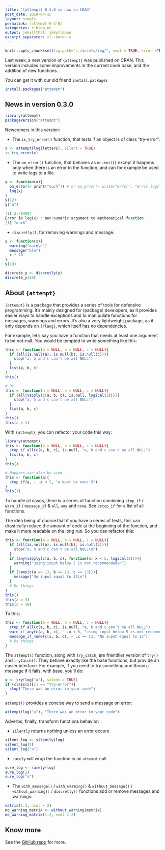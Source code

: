 ```yaml
---
title: "{attempt} 0.3.0 is now on CRAN"
post_date: 2019-04-15
layout: single
permalink: /attempt-0-3-0/
categories: r-blog-en
output: jekyllthat::jekylldown
excerpt_separator: <!--more-->
---
```


```r
knitr::opts_chunk$set(fig.path="../assets/img/", eval = TRUE, error =TRUE)
```

Last week, a new version of `{attempt}` was published on CRAN. This version includes some improvements in the current code base, and the addition of new functions. 

You can get it with our old friend `install.packages`

```r
install.packages("attempt")
```

## News in version 0.3.0

```r
library(attempt)
packageVersion("attempt")
```

Newcomers in this version:

+ The `is_try_error()` function, that tests if an object is of class "try-error".

```r
x <- attempt(log(letters), silent = TRUE)
is_try_error(x)
```

+ The `on_error()` function, that behaves as `on.exit()` except it happens only when there is an error in the function, and can for example be used to write logs to a file. 

``` r
y <- function(x){
  on_error(~ print("ouch")) # or on_error(~ write("error", "error.logs"))
  log(x)
}
y(12)
y("a")

[1] 2.484907
Error in log(x) : non-numeric argument to mathematical function
[1] "ouch"
```

+ `discretly()`, for removing warnings and message.

```r
y <- function(x){
  warning("ouch\n")
  message("bla")
  x * 10
}
y(10)

discrete_y <- discretly(y)
discrete_y(10)
```


## About `{attempt}`

`{attempt}` is a package that provides a series of tools for defensive programming. It's mainly designed for (package) developers, as it provides easier ways to handle exceptions and to manipulate functions for messages, warnings and errors. It's also a very lightweight package, as it only depends on `{rlang}`, which itself has no dependencies.  

For example, let's say you have a function that needs at least one argument to be not-null. You would be tempted to write something like this:

```r
this <- function(a = NULL, b = NULL, c = NULL){
  if (all(is.null(a), is.null(b), is.null(c))){
    stop("a, b and c can't be all NULL")
  }
  list(a, b, c)
}
this()

# Or
this <- function(a = NULL, b = NULL, c = NULL){
  if (all(vapply(c(a, b, c), is.null, logical(1)))){
    stop("a, b and c can't be all NULL")
  }
  list(a, b, c)
}
this()
this(a = 1)
```

With `{attempt}`, you can refactor your code this way: 

```r
library(attempt)
this <- function(a = NULL, b = NULL, c = NULL){
  stop_if_all(c(a, b, c), is.null, "a, b and c can't be all NULL") 
  list(a, b, c)
}
this()

# Mappers can also be used
this <- function(a){
  stop_if(a, ~ .x < 5, "a must be over 5")
}
this(1)
```

To handle all cases, there is a series of function combining `stop_if` / `warn_if` / `message_if` & `all`, `any` and `none`. See `?stop_if` for a list of all functions.
 
The idea being of course that if you have a series of tests, this can drastically reduce the amount of code at the beginning of the function, and make it more readable on the long run. So you can refactor this:

```r
this <- function(a = NULL, b = NULL, c = NULL){
  if (all(is.null(a), is.null(b), is.null(c))){
    stop("a, b and c can't be all NULL\n")
  }
  if (any(vapply(c(a, b, c), function(x) x < 5, logical(1)))){
    warning("using input below 5 is not recommended\n")
  }
  if (!any(c(a == 13, b == 13, c == 13))){
    message("No input equal to 13\n")
  }
  # Do things
}
this()
this(a = 3)
this(a = 10)
```

To this:

```r
this <- function(a = NULL, b = NULL, c = NULL){
  stop_if_all(c(a, b, c), is.null, "a, b and c can't be all NULL")  
  warn_if_any(c(a, b, c), ~ .x < 5, "using input below 5 is not recommended")  
  message_if_none(c(a, b, c), ~ .x == 13, "No input equal to 13")
  # Do things
}
```

The `attempt()` function, along with `try_catch`, are friendlier version of `try()` and `tryCatch()`. They behave exactly like the base functions, but provide an easier interface. For example, if you need to try something and throw a message if it fails, with base, you'll do:

```r
x <- try(log("a"), silent = TRUE)
if (class(x)[1] == "try-error"){
  stop("There was an error in your code")
}
```

`attempt()` provides a concise way to send a message on error: 

```r
attempt(log("a"), "There was an error in your code")
```

Adverbs, finally, transform functions behavior: 

+ `silently` returns nothing unless an error occurs

```r
silent_log <- silently(log)
silent_log(1)
silent_log("a")
```

+ `surely` will wrap the function in an `attempt` call: 

```r
sure_log <- surely(log)
sure_log(1)
sure_log("a")
```

+ The `with_message()` / `with_warning()` & `without_message()` / `without_warning()` / `discretly()` functions add or remove messages and warnings: 

```r
matrix(1:3, ncol = 2)
no_warning_matrix <- without_warning(matrix)
no_warning_matrix(1:3, ncol = 2)
```


## Know more 

See the [GitHub repo](https://github.com/ColinFay/attempt) for more. 